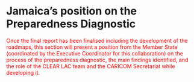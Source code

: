 # Jamaica’s position on the Preparedness Diagnostic {#section2}

<span style="color:red"> Once the final report has been finalised including the development of the roadmaps, this section will present a position from the Member State (coordinated by the Executive Coordinator for this collaboration) on the process of the preparedness diagnostic, the main findings identified, and the role of the CLEAR LAC team and the CARICOM Secretariat while developing it. </span>
